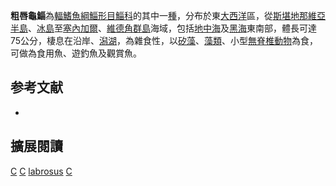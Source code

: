{{Speciesbox 
| status = LC
| status_system = IUCN3.1
| status_ref = 
| taxon = Chelon labrosus
| authority =  [[Risso|Risso]], 1827
| synonyms = *''Chelon chelo''<br /><small>Cuvier, 1829</small>
*''Crenimugil labrosus''<br /><small>Risso, 1827</small>
*''Mugil chelo''<br /><small>Cuvier, 1829</small>
*''Mugil chelon''<br /><small>Cuvier, 1829</small>
*''Mugil corrugatus''<br /><small>Lowe, 1838</small>
*''Mugil labrosus''<br /><small>Risso, 1827</small>
}}
'''粗唇龜鯔'''為[[輻鰭魚綱|輻鰭魚綱]][[鯔形目|鯔形目]][[鯔科|鯔科]]的其中一[[種|種]]，分布於東[[大西洋|大西洋]]區，從[[斯堪地那維亞半島|斯堪地那維亞半島]]、[[冰島|冰島]]至[[塞內加爾|塞內加爾]]、[[維德角群島|維德角群島]]海域，包括[[地中海|地中海]]及[[黑海|黑海]]東南部，體長可達75公分，棲息在沿岸、[[潟湖|潟湖]]，為雜食性，以[[矽藻|矽藻]]、[[藻類|藻類]]、小型[[無脊椎動物|無脊椎動物]]為食，可做為食用魚、遊釣魚及觀賞魚。

== 参考文献 ==
{{reflist}}
*{{FishBase_species|genus=Chelon|species=labrosus|year=2012|month=7}}

== 擴展閱讀 == 
{{refbegin}}
{{wikispecies-inline|Chelon labrosus|粗唇龜鯔}}
{{refend}}
{{Taxonbar|from=Q1165486}}

[[Category:食用魚|C]]
[[Category:觀賞魚|C]]
[[Category:龜鯔屬|labrosus]]
[[Category:1827年描述的鱼类|C]]